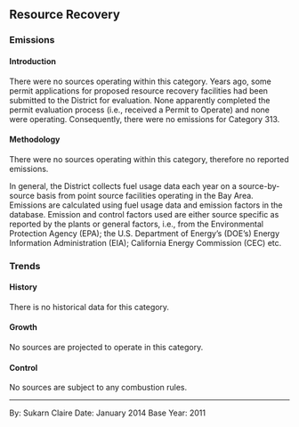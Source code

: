 ## Resource Recovery

### Emissions

#### Introduction {-}

There were no sources operating within this category. Years ago, some permit applications for proposed resource recovery facilities had been submitted to the District for evaluation. None apparently completed the permit evaluation process (i.e., received a Permit to Operate) and none were operating. Consequently, there were no emissions for Category 313.

#### Methodology {-}

There were no sources operating within this category, therefore no reported emissions.

In general, the District collects fuel usage data each year on a source-by-source basis from point source facilities operating in the Bay Area. Emissions are calculated using fuel usage data and emission factors in the database. Emission and control factors used are either source specific as reported by the plants or general factors, i.e., from the Environmental Protection Agency (EPA); the U.S. Department of Energy's (DOE's) Energy Information Administration (EIA); California Energy Commission (CEC) etc.

### Trends

#### History {-}

There is no historical data for this category.

#### Growth {-}

No sources are projected to operate in this category.

#### Control {-}

No sources are subject to any combustion rules.

***

By: Sukarn Claire 
Date: January 2014 
Base Year: 2011
